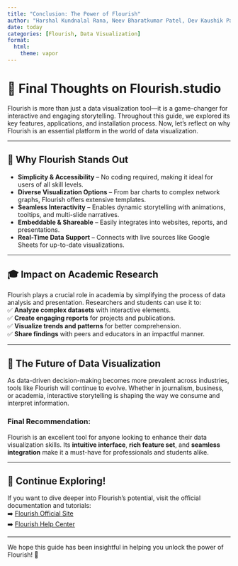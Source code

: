 ```yaml
---
title: "Conclusion: The Power of Flourish"
author: "Harshal Kundnalal Rana, Neev Bharatkumar Patel, Dev Kaushik Panchal"
date: today
categories: [Flourish, Data Visualization]
format:
  html:
    theme: vapor
---
```


# 🏁 <span class="text-primary">Final Thoughts on <strong>Flourish.studio</strong></span>  

<p class="lead">Flourish is more than just a data visualization tool—it is a game-changer for interactive and engaging storytelling. Throughout this guide, we explored its key features, applications, and installation process. Now, let’s reflect on why Flourish is an essential platform in the world of data visualization.</p>  

---

## 🌟 <span class="text-danger">Why Flourish Stands Out</span>  

<div class="border p-3 shadow-lg bg-dark text-light rounded">
  <ul>
    <li><strong class="text-info">Simplicity & Accessibility</strong> – No coding required, making it ideal for users of all skill levels.</li>
    <li><strong class="text-warning">Diverse Visualization Options</strong> – From bar charts to complex network graphs, Flourish offers extensive templates.</li>
    <li><strong class="text-success">Seamless Interactivity</strong> – Enables dynamic storytelling with animations, tooltips, and multi-slide narratives.</li>
    <li><strong class="text-primary">Embeddable & Shareable</strong> – Easily integrates into websites, reports, and presentations.</li>
    <li><strong class="text-danger">Real-Time Data Support</strong> – Connects with live sources like Google Sheets for up-to-date visualizations.</li>
  </ul>
</div>

---

## 🎓 <span class="text-warning">Impact on Academic Research</span>  

Flourish plays a crucial role in academia by simplifying the process of data analysis and presentation. Researchers and students can use it to:  
✅ <strong>Analyze complex datasets</strong> with interactive elements.  
✅ <strong>Create engaging reports</strong> for projects and publications.  
✅ <strong>Visualize trends and patterns</strong> for better comprehension.  
✅ <strong>Share findings</strong> with peers and educators in an impactful manner.  

---

## 🚀 <span class="text-info">The Future of Data Visualization</span>  

As data-driven decision-making becomes more prevalent across industries, tools like Flourish will continue to evolve. Whether in journalism, business, or academia, interactive storytelling is shaping the way we consume and interpret information. 

### <span class="text-primary">Final Recommendation:</span>  
Flourish is an excellent tool for anyone looking to enhance their data visualization skills. Its **intuitive interface**, **rich feature set**, and **seamless integration** make it a must-have for professionals and students alike. 

---

## 🔗 <span class="text-success">Continue Exploring!</span>  

If you want to dive deeper into Flourish’s potential, visit the official documentation and tutorials:  
➡️ <a href="https://flourish.studio" class="btn btn-primary">Flourish Official Site</a>  
➡️ <a href="https://help.flourish.studio/" class="btn btn-info">Flourish Help Center</a>  

---

<p class="lead text-center">We hope this guide has been insightful in helping you unlock the power of Flourish! 🎉</p>
